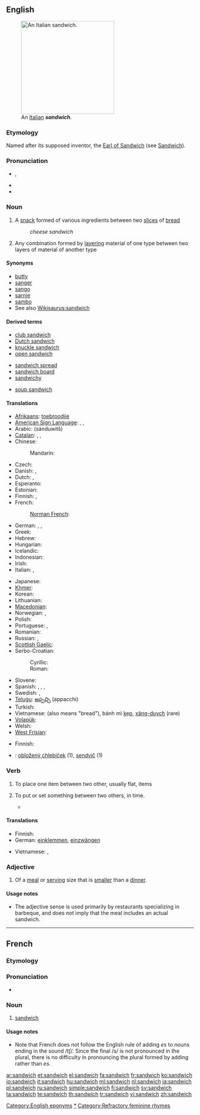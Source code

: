{{also|Sandwich|sándwich}}
==English==
{{wikipedia}}
[[Image:Italian Sandwich.jpeg|250px|thumb|An [[Italian]] '''''sandwich'''''.]]

===Etymology===
Named after its supposed inventor, the [[w:John Montagu, 4th Earl of Sandwich|Earl of Sandwich]] (see [[Sandwich]]).

===Pronunciation===
* {{IPA|/ˈsændwɪtʃ/|/ˈsændwɪdʒ/|lang=en}}, {{SAMPA|/"s{ndwItS/|/"s{ndwIdZ/|lang=en}}
* {{audio|en-us-sandwich.ogg|Audio (US)}}
* {{homophones|SDCH|lang=en}}

===Noun===
{{en-noun|sandwich|es}}

# A [[snack]] formed of various ingredients between two [[slice]]s of [[bread]]
#: ''cheese sandwich''
# Any combination formed by [[layering]] material of one type between two layers of material of another type

====Synonyms====
* [[butty]] {{qualifier|UK|for a warm snack}}
* [[sanger]] {{qualifier|Australia|informal}}
* [[sango]] {{qualifier|Australia|informal}}
* [[sarnie]] {{qualifier|UK|informal}}
* [[sambo]] {{qualifier|IE|informal}}
* See also [[Wikisaurus:sandwich]]

====Derived terms====
{{rel-top3|Terms derived from ''sandwich''}}
* [[club sandwich]]
* [[Dutch sandwich]]
* [[knuckle sandwich]]
* [[open sandwich]]
{{rel-mid3}}
* [[sandwich spread]]
* [[sandwich board]]
* [[sandwichy]]
{{rel-mid3}}
* [[soup sandwich]]
{{rel-bottom}}

====Translations====
{{trans-top|snack}}
* [[Afrikaans]]: [[toebroodjie]]
* [[American Sign Language]]: {{tø|ase|FlatB@FromMouth-PalmDown-FlatB@Palm-PalmUp FlatB@NearMouth-FlatB@Palm|xs=American Sign Language}}, {{tø|ase|BentB@BackHand-PalmBack-BentB@NearMouth-PalmBack BentB@BackHand-BentB@Mouth|xs=American Sign Language}}, {{tø|ase|BentB@PalmChesthigh-PalmBackThumbAside-B@FromMouth-PalmBack|xs=American Sign Language}}
* Arabic: {{Arab|[[ساندويتش]]}} (sánduwitš) {{m}}
* [[Catalan]]: {{t|ca|entrepà |m}}, {{t|ca|sandvitx |m}}, {{t+|ca|badall|m}}
* Chinese:
*: Mandarin: {{t-|cmn|三明治|tr=sānmíngzhì|sc=Hani}}
* Czech: {{t-|cs|sendvič|m}}
* Danish: {{t-|da|sandwich}}, {{qualifier|local}} {{t|da|amagermad}}
* Dutch: {{t+|nl|boterham|m}}, {{t-|nl|sandwich|m}}
* Esperanto: {{t-|eo|sandviĉo|xs=Esperanto}}
* Estonian: {{t-|et|võileib}}
* Finnish: {{t+|fi|voileipä}}, {{t+|fi|kerrosvoileipä}}
* French: {{t+|fr|sandwich|m}}
*: [[Norman French]]: {{t+|fr|sannouiche|f}}
* German: {{t+|de|belegtes Brot|n}}, {{t+|de|Sandwich|n}}, {{m}}
* Greek: {{t+|el|σάντουιτς|n|tr=sántouits}}
* Hebrew: {{t+|he|כריך|tr=karikh}}
* Hungarian: {{t+|hu|szendvics}}
* Icelandic: {{t+|is|samloka|f}}
* Indonesian: {{t+|id|roti lapis|xs=Indonesian}}
* Irish: {{t-|ga|ceapaire|m|xs=Irish}}
* Italian: {{t-|it|tramezzino|m}}, {{t+|it|panino|m}}
{{trans-mid}}
* Japanese: {{t+|ja|サンドイッチ|tr=sandoitchi}}
* [[Khmer]]: {{t|km|នំប៉ុងញាត់សាច់|tr=num pong ñoat sach|sc=Khmr}}
* Korean: {{t+|ko|샌드위치|tr=saendeuwichi|sc=Hang}}
* Lithuanian: {{t+|lt|Sumuštinis|xs=Lithuanian}}
* [[Macedonian]]: {{t-|mk|сендвич|m|tr=séndvič }}
* Norwegian: {{t-|no|sandwich}}, {{t+|no|smørbrød}}
* Polish: {{t+|pl|kanapka|f}}
* Portuguese: {{t+|pt|sanduíche|m}} {{qualifier|Brazil}}, {{t-|pt|sandes|f}} {{qualifier|Portugal}}
* Romanian: {{t-|ro|sandviş|n}}
* Russian: {{t+|ru|сандвич|m|tr=sándvič}}, {{t|ru|сэндвич|sc=Cyrl}}
* [[Scottish Gaelic]]: {{t-|gd|ceapaire|m|xs=Scottish Gaelic}}
* Serbo-Croatian:
*: Cyrillic: {{t-|sh|сендвич|m|alt=се̏ндвич|sc=Cyrl}}
*: Roman: {{t-|sh|sendvič|m|alt=sȅndvič}}
* Slovene: {{t+|sl|sendvič|m}}
* Spanish: {{t-|es|sándwich|m}}, {{t-|es|emparedado|m}}, {{qualifier|Mexico}} {{t+|es|torta|f}}, {{qualifier|Spain}} {{t-|es|bocadillo|m}}
* Swedish: {{t+|sv|sandwich|c}}, {{t+|sv|dubbelmacka|c}}
* [[Telugu]]: [[అప్పచ్చి]] (appacchi)
* Turkish: {{t+|tr|sandviç}}
* Vietnamese: {{t+|vi|bánh mì|xs=Vietnamese}} (also means "bread"), bánh mì [[kẹp]], [[xăng-duych]] (rare)
* [[Volapük]]: {{t|vo|sändvig}}
* Welsh: {{t-|cy|brechdan|xs=Welsh}}
* [[West Frisian]]: {{t-|fy|brogge|xs=West Frisian}}
{{trans-bottom}}

{{trans-top|layers of material}}
* Finnish: {{t+|fi|sandwich}}
{{trans-mid}}
{{trans-bottom}}

{{checktrans-top}}
* {{ttbc|sk}}: [[obložený chlebíček]] {{m}} (1), [[sendvič]] {{m}} (1)
{{trans-bottom}}

===Verb===
{{en-verb|sandwich|es}}

# To place one item between two other, usually flat, items
# {{figurative}} To put or set something between two others, in time.
#* {{quote-news
|year=2011
|date=April 11
|author=Phil McNulty  
|title=Liverpool   3 - 0   Man City
|work=BBC Sport
|url=http://news.bbc.co.uk/sport2/hi/football/eng_prem/9449111.stm
|page=
|passage=Dirk Kuyt '''sandwiched''' a goal in between Carroll's double as City endured a night of total misery, with captain Carlos Tevez limping off early on with a hamstring strain that puts a serious question mark over his participation in Saturday's FA Cup semi-final against Manchester United at Wembley. }}

====Translations====
{{trans-top|to place one item between two other, usually flat, items}}
* Finnish: {{t-|fi|kerrostaa}}
* German: [[einklemmen]], [[einzwängen]]
{{trans-mid}}
* Vietnamese: {{t+|vi|kẹp|xs=Vietnamese}}, {{t+|vi|khoác|xs=Vietnamese}}
{{trans-bottom}}

===Adjective===
{{en-adj|-}}

# {{US}} Of a [[meal]] or [[serving]] size that is [[smaller]] than a [[dinner]].

====Usage notes====
* The adjective sense is used primarily by restaurants specializing in barbeque, and does not imply that the meal includes an actual sandwich.

[[Category:English eponyms]]
[[Category:Sandwiches|*]]
[[Category:Refractory feminine rhymes]]

----

==French==

===Etymology===
{{loanword|en|sandwich|lang=fr}}

===Pronunciation===
* {{audio|Fr-sandwich.ogg|audio}}

===Noun===
{{fr-noun|m}}

# [[sandwich#English|sandwich]] {{gloss|snack}}

====Usage notes====
* Note that French does not follow the English rule of adding ''es'' to nouns ending in the sound /tʃ/. Since the final /s/ is not pronounced in the plural, there is no difficulty in pronouncing the plural formed by adding {{template|s}} rather than ''es''.

[[ar:sandwich]]
[[et:sandwich]]
[[el:sandwich]]
[[fa:sandwich]]
[[fr:sandwich]]
[[ko:sandwich]]
[[io:sandwich]]
[[it:sandwich]]
[[hu:sandwich]]
[[ml:sandwich]]
[[nl:sandwich]]
[[ja:sandwich]]
[[pl:sandwich]]
[[ru:sandwich]]
[[simple:sandwich]]
[[fi:sandwich]]
[[sv:sandwich]]
[[ta:sandwich]]
[[te:sandwich]]
[[th:sandwich]]
[[tr:sandwich]]
[[vi:sandwich]]
[[zh:sandwich]]